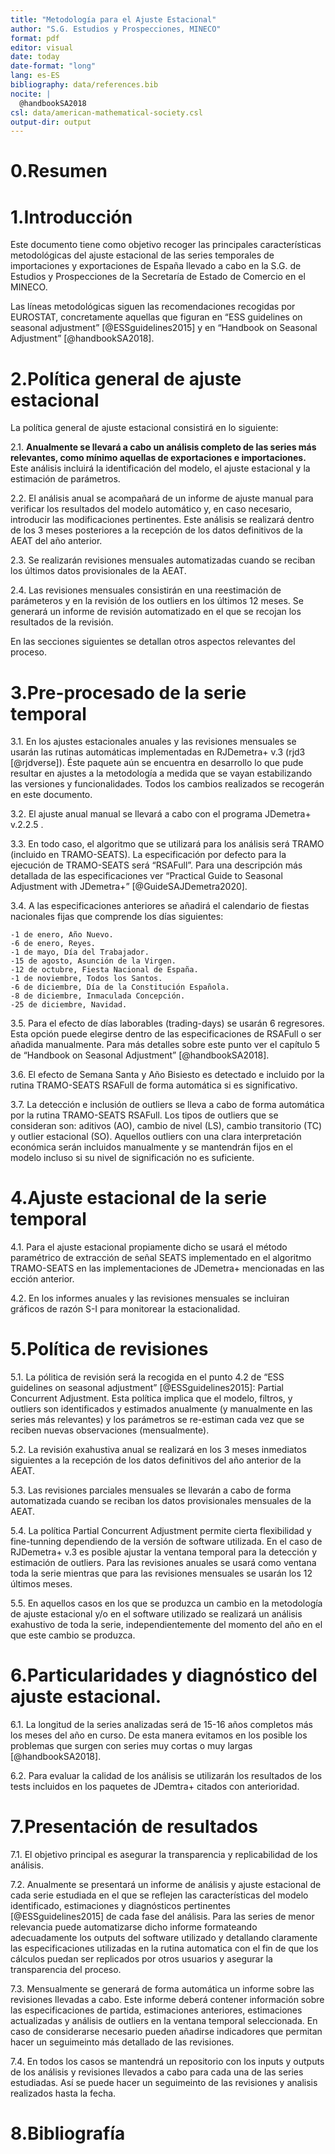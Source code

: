 ```yaml
---
title: "Metodología para el Ajuste Estacional"
author: "S.G. Estudios y Prospecciones, MINECO"
format: pdf
editor: visual
date: today
date-format: "long"
lang: es-ES
bibliography: data/references.bib
nocite: |
  @handbookSA2018
csl: data/american-mathematical-society.csl
output-dir: output
---
```

# 0.Resumen

# 1.Introducción

Este documento tiene como objetivo recoger las principales características metodológicas del ajuste estacional de las series temporales de importaciones y exportaciones de España llevado a cabo en la S.G. de Estudios y Prospecciones de la Secretaría de Estado de Comercio en el MINECO.

Las líneas metodológicas siguen las recomendaciones recogidas por EUROSTAT, concretamente aquellas que figuran en "ESS guidelines on seasonal adjustment" [@ESSguidelines2015] y en "Handbook on Seasonal Adjustment" [@handbookSA2018].

# 2.Política general de ajuste estacional

La política general de ajuste estacional consistirá en lo siguiente:

2.1. **Anualmente se llevará a cabo un análisis completo de las series más relevantes, como mínimo aquellas de exportaciones e importaciones.** Este análisis incluirá la identificación del modelo, el ajuste estacional y la estimación de parámetros.

2.2. El análisis anual se acompañará de un informe de ajuste manual para verificar los resultados del modelo automático y, en caso necesario, introducir las modificaciones pertinentes. Este análisis se realizará dentro de los 3 meses posteriores a la recepción de los datos definitivos de la AEAT del año anterior.

2.3. Se realizarán revisiones mensuales automatizadas cuando se reciban los últimos datos provisionales de la AEAT.

2.4. Las revisiones mensuales consistirán en una reestimación de parámeteros y en la revisión de los outliers en los últimos 12 meses. Se generará un informe de revisión automatizado en el que se recojan los resultados de la revisión.

En las secciones siguientes se detallan otros aspectos relevantes del proceso.

# 3.Pre-procesado de la serie temporal

3.1. En los ajustes estacionales anuales y las revisiones mensuales se usarán las rutinas automáticas implementadas en RJDemetra+ v.3 (rjd3 [@rjdverse]). Éste paquete aún se encuentra en desarrollo lo que pude resultar en ajustes a la metodología a medida que se vayan estabilizando las versiones y funcionalidades. Todos los cambios realizados se recogerán en este documento.

3.2. El ajuste anual manual se llevará a cabo con el programa JDemetra+ v.2.2.5 .

3.3. En todo caso, el algoritmo que se utilizará para los análisis será TRAMO (incluido en TRAMO-SEATS). La especificación por defecto para la ejecución de TRAMO-SEATS será "RSAFull". Para una descripción más detallada de las especificaciones ver "Practical Guide to Seasonal Adjustment with JDemetra+" [@GuideSAJDemetra2020].

3.4. A las especificaciones anteriores se añadirá el calendario de fiestas nacionales fijas que comprende los días siguientes:

```         
-1 de enero, Año Nuevo.
-6 de enero, Reyes.
-1 de mayo, Día del Trabajador.
-15 de agosto, Asunción de la Virgen.
-12 de octubre, Fiesta Nacional de España.
-1 de noviembre, Todos los Santos.
-6 de diciembre, Día de la Constitución Española.
-8 de diciembre, Inmaculada Concepción.
-25 de diciembre, Navidad.
```

3.5. Para el efecto de días laborables (trading-days) se usarán 6 regresores. Esta opción puede elegirse dentro de las especificaciones de RSAFull o ser añadida manualmente. Para más detalles sobre este punto ver el capítulo 5 de "Handbook on Seasonal Adjustment" [@handbookSA2018].

3.6. El efecto de Semana Santa y Año Bisiesto es detectado e incluido por la rutina TRAMO-SEATS RSAFull de forma automática si es significativo.

3.7. La detección e inclusión de outliers se lleva a cabo de forma automática por la rutina TRAMO-SEATS RSAFull. Los tipos de outliers que se consideran son: aditivos (AO), cambio de nivel (LS), cambio transitorio (TC) y outlier estacional (SO). Aquellos outliers con una clara interpretación económica serán incluidos manualmente y se mantendrán fijos en el modelo incluso si su nivel de significación no es suficiente.

# 4.Ajuste estacional de la serie temporal

4.1. Para el ajuste estacional propiamente dicho se usará el método paramétrico de extracción de señal SEATS implementado en el algoritmo TRAMO-SEATS en las implementaciones de JDemetra+ mencionadas en las ección anterior.

4.2. En los informes anuales y las revisiones mensuales se incluiran gráficos de razón S-I para monitorear la estacionalidad.

# 5.Política de revisiones

5.1. La pólitica de revisión será la recogida en el punto 4.2 de "ESS guidelines on seasonal adjustment" [@ESSguidelines2015]: Partial Concurrent Adjustment. Esta política implica que el modelo, filtros, y outliers son identificados y estimados anualmente (y manualmente en las series más relevantes) y los parámetros se re-estiman cada vez que se reciben nuevas observaciones (mensualmente).

5.2. La revisión exahustiva anual se realizará en los 3 meses inmediatos siguientes a la recepción de los datos definitivos del año anterior de la AEAT.

5.3. Las revisiones parciales mensuales se llevarán a cabo de forma automatizada cuando se reciban los datos provisionales mensuales de la AEAT.

5.4. La política Partial Concurrent Adjustment permite cierta flexibilidad y fine-tunning dependiendo de la versión de software utilizada. En el caso de RJDemetra+ v.3 es posible ajustar la ventana temporal para la detección y estimación de outliers. Para las revisiones anuales se usará como ventana toda la serie mientras que para las revisiones mensuales se usarán los 12 últimos meses.

5.5. En aquellos casos en los que se produzca un cambio en la metodología de ajuste estacional y/o en el software utilizado se realizará un análisis exahustivo de toda la serie, independientemente del momento del año en el que este cambio se produzca.

# 6.Particularidades y diagnóstico del ajuste estacional.

6.1. La longitud de la series analizadas será de 15-16 años completos más los meses del año en curso. De esta manera evitamos en los posible los problemas que surgen con series muy cortas o muy largas [@handbookSA2018].

6.2. Para evaluar la calidad de los análisis se utilizarán los resultados de los tests incluidos en los paquetes de JDemtra+ citados con anterioridad.

# 7.Presentación de resultados

7.1. El objetivo principal es asegurar la transparencia y replicabilidad de los análisis.

7.2. Anualmente se presentará un informe de análisis y ajuste estacional de cada serie estudiada en el que se reflejen las características del modelo identificado, estimaciones y diagnósticos pertinentes [@ESSguidelines2015] de cada fase del análisis. Para las series de menor relevancia puede automatizarse dicho informe formateando adecuadamente los outputs del software utilizado y detallando claramente las especificaciones utilizadas en la rutina automatica con el fin de que los cálculos puedan ser replicados por otros usuarios y asegurar la transparencia del proceso.

7.3. Mensualmente se generará de forma automática un informe sobre las revisiones llevadas a cabo. Este informe deberá contener información sobre las especificaciones de partida, estimaciones anteriores, estimaciones actualizadas y análisis de outliers en la ventana temporal seleccionada. En caso de considerarse necesario pueden añadirse indicadores que permitan hacer un seguimeinto más detallado de las revisiones.

7.4. En todos los casos se mantendrá un repositorio con los inputs y outputs de los análisis y revisiones llevados a cabo para cada una de las series estudiadas. Así se puede hacer un seguimeinto de las revisiones y analisis realizados hasta la fecha.

# 8.Bibliografía
